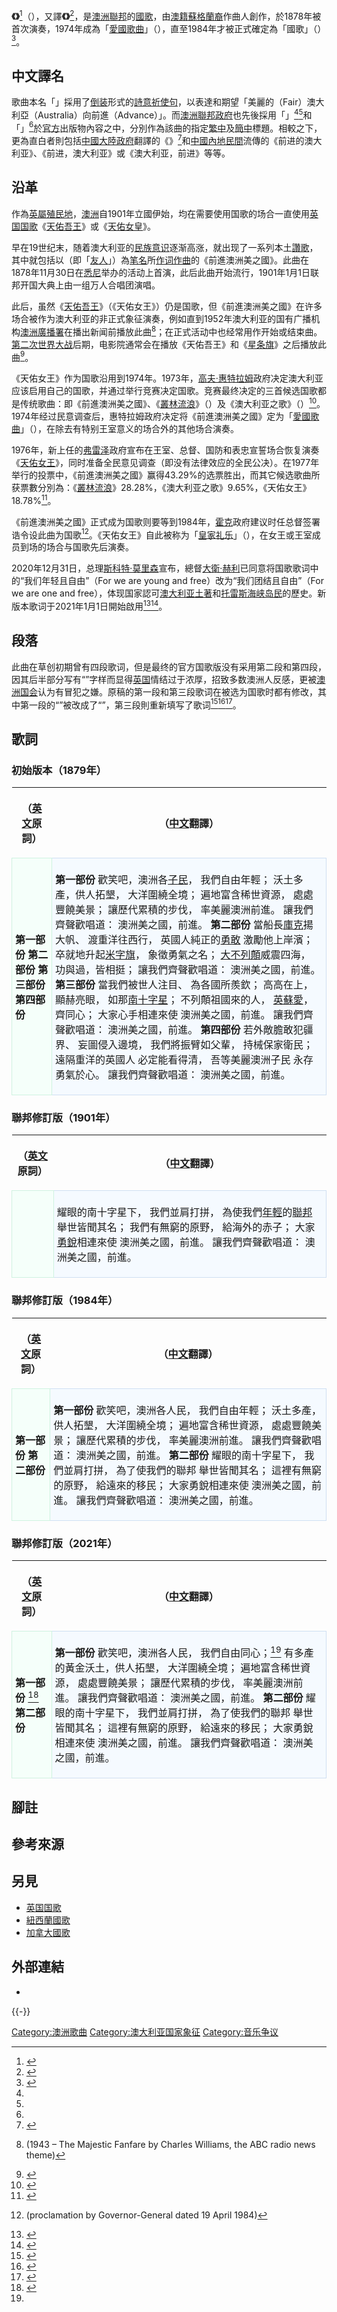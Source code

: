 {{NoteTA <!-- 請不要添加「G1=地名」否則將出現歌名轉換錯誤 -->
|T=zh-cn:前进澳洲美之国; zh-tw:前進澳洲美之國; zh-hk:前進澳洲美之國;
|1=zh-cn:前进澳洲美之国; zh-tw:前進澳洲美之國; zh-hk:前進澳洲美之國;
|2=zh-cn:前进美丽的澳洲; zh-tw:前進美麗的澳洲; zh-hk:前進美麗的澳洲;
|3=zh-cn:天佑女王; zh-tw:天佑女王; zh-hk:天佑女皇;
|4=zh-cn:天佑吾王; zh-tw:天佑吾王; zh-hk:天佑吾皇;
|5=zh-cn:堪培拉; zh-tw:坎貝拉; zh-hk:堪培拉;
|6=zh-cn:悉尼; zh-tw:雪梨; zh-hk:悉尼;
}}
{{Infobox anthem
|title          = Advance Australia Fair
|transcription  =
|chinese_title  = {{lang|zh-hant|前進澳洲美之國}}
|alt_title      = 
|ch_alt_title   = {{lang|zh-hans|前进美丽的澳洲}}
|alt_title_2    = 
|ch_alt_title_2 = {{lang|zh-hans|前进，美丽的澳-{}-大利亚}}
|image          = Advance Australia Fair.png
|image_size     = 
|caption        = 國歌樂譜
|prefix         = 國歌 
|country        = {{AUS}}
|author         = {{link-en|彼得·多茲·麥考米克|Peter Dodds McCormick|}}
|lyrics_date    = 1878年
|composer       = {{link-en|彼得·多茲·麥考米克|Peter Dodds McCormick|}}
|music_date     = 1878年
|adopted        = 1984年
|until          = 
|sound          = U.S. Navy Band, Advance Australia Fair (instrumental).ogg
|sound_title    = 前進澳洲美之國（樂器版）
|sound_description =
}}
'''《{{lang|zh-hant|前進澳洲美之國}}》'''{{noteTag|繁體中文版官方歌名}}<ref name="anthem_ct">{{cite book|url=https://immi.homeaffairs.gov.au/citizenship-subsite/files/our-common-bond-testable-chinese-traditional.pdf|chapter=-{〈澳洲入籍儀式〉}-|title=-{《澳洲公民身分：我們的共同紐帶》}-|publisher=-{澳洲移民和公民事務部國家通訊辦公室}-|page=-{第3頁}-|date=2009年|language=zh-hant|isbn=978-1-92446-96-2|ignore-isbn-error=true|accessdate=2019年7月17日}}</ref>（{{lang-en|Advance Australia Fair}}），又譯'''《{{lang|zh-hans|前进美丽的澳洲}}》'''{{noteTag|簡體中文版官方歌名}}<ref name="anthem_cs">{{cite book|url=https://immi.homeaffairs.gov.au/citizenship-subsite/files/our-common-bond-testable-chinese-simplified.pdf|chapter=-{〈澳洲入籍仪式〉}-|title=-{《澳洲公民身份：我们的共同纽带》}-|publisher=-{澳洲移民和公民事务部国家通讯办公室}-|page=-{第5页}-|date=2009年|language=zh-hans|isbn=978-1-92446-96-2|ignore-isbn-error=true|accessdate=2019年7月17日}}</ref>，是[[澳洲聯邦|澳洲聯邦]]的[[國歌|國歌]]，由[[澳洲國籍|澳籍]][[苏格兰人|蘇格蘭裔]]作曲人{{link-en|彼得·多茲·麥考米克|Peter Dodds McCormick|}}創作，於1878年被首次演奏，1974年成為「[[愛國歌曲|愛國歌曲]]」（{{lang|en|National anthem}}），直至1984年才被正式確定為「國歌」（{{lang|en|National anthem}}）<ref name="anthem_zh">{{cite book|url=http://www.immi.gov.au/living-in-australia/values/book/translation/chinese.pdf|chapter=〈澳大利亞一督：國歌〉|title=《澳大利亞生活》|publisher={{le|澳洲移民及邊境保護局|Department of Immigration and Border Protection|澳洲移民局}}|page=第12頁|date=2007年10月|language=zh-hant|accessdate=2010年6月21日|dead-url=yes|archive-url=https://web.archive.org/web/20101204200407/http://www.immi.gov.au/living-in-australia/values/book/translation/chinese.pdf|archive-date=2010-12-04}}</ref>。

== 中文譯名 ==
歌曲本名「{{lang|en|Advance Australia Fair}}」採用了[[倒装句|倒装]]形式的[[詩歌|詩意]][[祈使句|祈使句]]，以表達和期望「美麗的（Fair）澳大利亞（Australia）向前進（Advance）」。而[[澳洲政府|澳洲聯邦政府]]也先後採用「'''{{lang|zh-hant|前進澳洲美之國}}'''」<ref name="anthem_zh"/><ref name="anthem_ct"/>和「'''{{lang|zh-hans|前进美丽的澳洲}}'''」<ref name="anthem_cs"/>於[[官方|官方]]出版物內容之中，分別作為該曲的指定[[繁體字|繁中]]及[[简化字|簡中]]標題。相較之下，更為直白者則包括[[中國大陸|中國大陸]][[中华人民共和国政府|政府]]翻譯的《'''{{lang|zh-hans|前进，美丽的澳-{}-大利亚}}'''》<ref name="mofcom">{{cite web|url=http://sydney.mofcom.gov.cn/article/ddgk/zwrenkou/201403/20140300524034.shtml|title=澳大利亚概况|publisher=[[中華人民共和國駐外機構列表#大洋洲|中华人民共和国驻悉尼总领事馆]]经济商务室|date=2014年3月20日|language=zh-cn|accessdate=2018年7月30日|archive-date=2022年4月7日|archive-url=https://web.archive.org/web/20220407194140/http://sydney.mofcom.gov.cn/article/ddgk/zwrenkou/201403/20140300524034.shtml}}</ref>和[[中國內地|中國內地]][[民間|民間]]流傳的《前进的澳大利亚》、《前进，澳大利亚》或《澳大利亚，前进》等等。

== 沿革 ==
作為[[英屬|英屬]][[殖民地|殖民地]]，[[澳洲|澳洲]]自1901年立國伊始，均在需要使用国歌的场合一直使用[[英国国歌|英国国歌]]《[[天佑吾王|天佑吾王]]》或《[[天佑女皇|天佑女皇]]》。

早在19世纪末，随着澳大利亚的[[民族意识|民族意识]]逐渐高涨，就出现了一系列本土[[讚歌|讚歌]]，其中就包括{{link-en|彼得·多茲·麥考米克|Peter Dodds McCormick}}以{{lang-la|Amicus}}（即「[[友人|友人]]」）為[[笔名|笔名]]所[[作词|作词]][[作曲|作曲]]的《前進澳洲美之國》。此曲在1878年11月30日在[[悉尼|悉尼]]举办的{{link-en|新南威爾士高地學會|Highland Society of New South Wales|}}活动上首演，此后此曲开始流行，1901年1月1日联邦开国大典上由一组万人合唱团演唱。

此后，虽然《[[天佑吾王|天佑吾王]]》（《天佑女王》）仍是国歌，但《前進澳洲美之國》在许多场合被作为澳大利亚的非正式象征演奏，例如直到1952年澳大利亚的国有广播机构[[澳洲廣播公司|澳洲廣播署]]在播出新闻前播放此曲<ref>{{cite web|url=http://www.screensound.gov.au/services/soa-media/index.html|title=Media Resources – Images and Audio files for Download|publisher=[[澳大利亞國立影片與聲音檔案館|澳大利亞國立影片與聲音檔案館]]|accessdate=2007-11-01|archiveurl=https://web.archive.org/web/20071018045853/http://screensound.gov.au/services/soa-media/index.html|archivedate=2007年10月18日|deadurl=yes}} (1943 – The Majestic Fanfare by Charles Williams, the ABC radio news theme)</ref>；在正式活动中也经常用作开始或结束曲。[[第二次世界大战|第二次世界大战]]后期，电影院通常会在播放《天佑吾王》和《[[星条旗_(美国国歌)|星条旗]]》之后播放此曲<ref>{{Cite web |url=http://trove.nla.gov.au/ndp/del/article/17882691 |title="Song and Two Anthems" ''Sydney Morning Herald'' 30 November 1943 p.4 |accessdate=2014-10-21 |archive-date=2016-02-02 |archive-url=https://web.archive.org/web/20160202220930/http://trove.nla.gov.au/ndp/del/article/17882691 |dead-url=no }}</ref>。


《天佑女王》作为国歌沿用到1974年。1973年，[[高夫·惠特拉姆|高夫·惠特拉姆]]政府决定澳大利亚应该启用自己的国歌，并通过{{link-en|澳洲藝術公會|Australia Council for the Arts|}}举行竞赛决定国歌。竞赛最终决定的三首候选国歌都是传统歌曲：即《前進澳洲美之國》、《[[叢林流浪_(澳大利亞民謠)|叢林流浪]]》（{{lang|en|Waltzing Matilda}}）及《澳大利亚之歌》（{{lang|en|Song of Australia}}）<ref>{{cite web|url=http://www.itsanhonour.gov.au/symbols/anthem.cfm#history|title=Australian National Anthem – History|publisher=Australian Government|date=2007-07-10|accessdate=2007-11-01|archiveurl=https://web.archive.org/web/20071109134834/http://www.itsanhonour.gov.au/symbols/anthem.cfm#history|archivedate=2007年11月9日|deadurl=yes}}</ref>。1974年经过民意调查后，惠特拉姆政府决定将《前進澳洲美之國》定为「[[愛國歌曲|愛國歌曲]]」（{{lang|en|National song}}），在除去有特别王室意义的场合外的其他场合演奏。


1976年，新上任的[[弗雷泽|弗雷泽]]政府宣布在王室、总督、国防和表忠宣誓场合恢复演奏《[[天佑女王|天佑女王]]》，同时准备全民意见调查（即没有法律效应的全民公决）。在1977年举行的投票中，《前進澳洲美之國》赢得43.29%的选票胜出，而其它候选歌曲所获票數分別為：《[[叢林流浪_(澳大利亞民謠)|叢林流浪]]》28.28%，《澳大利亚之歌》9.65%，《天佑女王》18.78%<ref>{{cite web|url=http://www.aph.gov.au/library/elect/referend/pleb.htm|title=Plebiscite results: National Song Poll|publisher=[[澳洲議會|澳洲議會]]|date=2002-06-30|accessdate=2008-02-13|archiveurl=https://web.archive.org/web/20080205110200/http://www.aph.gov.au/library/elect/referend/pleb.htm|archivedate=2008年2月5日|deadurl=yes}}</ref>。

《前進澳洲美之國》正式成为国歌则要等到1984年，[[鮑勃·霍克|霍克]]政府建议时任总督签署诰令设此曲为国歌<ref>{{cite web|url=http://www.aph.gov.au/library/handbook/national_symbols/index.htm|title=Parliamentary Handbook of the Commonwealth of Australia – National Symbols|publisher=[[澳洲議會|澳洲議會]]|date=2005-09-21|accessdate=2007-11-01|archiveurl=https://web.archive.org/web/20070830052800/http://www.aph.gov.au/library/handbook/national_symbols/index.htm|archivedate=2007年8月30日|deadurl=yes}} (proclamation by Governor-General dated 19 April 1984)</ref>。《天佑女王》自此被称为「[[皇家|皇家]][[礼乐|礼乐]]」（{{lang|en|Royal Ritual}}），在女王或王室成员到场的场合与国歌先后演奏。


2020年12月31日，总理[[斯科特·莫里森|斯科特·莫里森]]宣布，總督[[大衛·赫利|大衛·赫利]]已同意将国歌歌词中的“我们年轻且自由”（For we are young and free）改为“我们团结且自由”（For we are one and free），体现国家認可[[澳大利亚土著|澳大利亚土著]]和[[托雷斯海峡岛民|托雷斯海峡岛民]]的歷史。新版本歌词于2021年1月1日開始啟用<ref>{{Cite web |url=https://www.cna.com.tw/news/firstnews/202101010141.aspx |title=澳洲正式修改國歌歌詞 承認原住民歷史 |author=李佩珊 |editor=劉淑琴 |date=2020-12-31 |publisher=[[中央通訊社|中央通訊社]] |location=[[悉尼|雪梨]] |language=zh-tw |accessdate=2021-01-02 |archive-date=2021-01-26 |archive-url=https://web.archive.org/web/20210126044825/https://www.cna.com.tw/news/firstnews/202101010141.aspx }}</ref><ref>{{cite web |url=https://www.sbs.com.au/language/mandarin/zh-hans/autsralia-s-national-anthem-advance-australia-fair-has-officially-been-amended |title=澳大利亚国歌的歌词修改了 |author=曲盛楠 |date=2021-01-01 |publisher=[[特别广播服务公司|特别广播服务公司]]（中文[[普通话|普通话]]） |language=zh-hans |accessdate=2021-01-01 |archive-date=2021-01-01 |archive-url=https://web.archive.org/web/20210101112653/https://www.sbs.com.au/language/mandarin/zh-hans/autsralia-s-national-anthem-advance-australia-fair-has-officially-been-amended }}</ref>。

== 段落 ==
此曲在草创初期曾有四段歌词，但是最终的官方国歌版没有采用第二段和第四段，因其后半部分写有“{{lang|en|Still keep a British soul}}”字样而显得[[英国|英国]]情结过于浓厚，招致多数澳洲人反感，更被[[澳洲国会|澳洲国会]]认为有冒犯之嫌。原稿的第一段和第三段歌词在被选为国歌时都有修改，其中第一段的“{{lang|en|Australia's sons all let us rejoice}}”被改成了“{{lang|en|Australians all let us rejoice}}”，第三段則重新填写了歌词<ref name=anthem>{{cite web|url=http://www.dfat.gov.au/facts/nat_anthem.html|title=The Australian National Anthem|publisher=[[澳大利亚外交贸易部|澳洲外貿部]]|accessdate=2007年11月1日|archiveurl=https://web.archive.org/web/20071023080802/http://www.dfat.gov.au/facts/nat_anthem.html|archivedate=2007年10月23日|dead-url=no}}</ref><ref>{{cite web|url=http://nla.gov.au/nla.mus-an6397822|title=Digital Collections – Advance Australia Fair (1901–1919)|publisher=[[澳洲國立圖書館|澳洲國立圖書館]]|accessdate=2008年5月3日|archive-date=2016年3月3日|archive-url=https://web.archive.org/web/20160303235046/http://nla.gov.au/nla.mus-an6397822|dead-url=no}}</ref><ref>{{cite book|author=[[澳洲議會|澳洲議會]][[澳洲參議院|參議院]]|title=Parliamentary Debates Australia: Senate|year=1977年|page=第436頁|language=en|location=[[堪培拉|坎貝拉]]|publisher=聯邦印刷局}}</ref>。

== 歌詞 ==
=== 初始版本（1879年） ===
{{HideH|原作存檔（1879年）}}
{| align=center cellspacing=5 style="margin: auto"
!（[[英文|英文]]原詞）
!（[[中文|中文]]翻譯）
|--
|style="border:1px solid #CEF2E0; background-color: #F5FFFA; padding:5px"|<poem>
'''第一部份'''
{{lang|en|Australia's sons all let us rejoice}}
{{lang|en|For we are young and free}}
{{lang|en|We've golden soil and wealth for toil}}
{{lang|en|Our home is girt by sea}}
{{lang|en|Our land abounds in Nature's gifts}}
{{lang|en|Of beauty rich and rare}}
{{lang|en|In history's page, let every stage}}
{{lang|en|Advance Australia fair}}
{{lang|en|In joyful strains then let us sing}}
{{lang|en|Advance Australia fair}}
'''第二部份'''
{{lang|en|When gallant Cook from Albion sailed}}
{{lang|en|To trace wide oceans o'er}}
{{lang|en|True British courage bore him on}}
{{lang|en|Til he landed on our shore}}
{{lang|en|Then here he raised Old England's flag}}
{{lang|en|The standard of the brave}}
{{lang|en|"With all her faults we love her still"}}
{{lang|en|"Britannia rules the wave"}}
{{lang|en|In joyful strains then let us sing}}
{{lang|en|Advance Australia fair}}
'''第三部份'''
{{lang|en|While other nations of the globe}}
{{lang|en|Behold us from afar}}
{{lang|en|We'll rise to high renown and shine}}
{{lang|en|Like our glorious southern star}}
{{lang|en|From England soil and Fatherland}}
{{lang|en|Scotia and Erin fair}}
{{lang|en|Let all combine with heart and hand}}
{{lang|en|To advance Australia fair.}}
{{lang|en|In joyful strains then let us sing}}
{{lang|en|Advance Australia fair}}
'''第四部份'''
{{lang|en|Should foreign foe e'er sight our coast}}
{{lang|en|Or dare a foot to land}}
{{lang|en|We'll rouse to arms like sires of yore}}
{{lang|en|To guard our native strand}}
{{lang|en|Britannia then shall surely know}}
{{lang|en|Though oceans roll between}}
{{lang|en|Her sons in fair Australia's land}}
{{lang|en|Still keep their courage green}}
{{lang|en|In joyful strains then let us sing}}
{{lang|en|Advance Australia fair}}</poem>
|style="border:1px solid #CEDFF2; background-color: #F5FAFF; padding:5px"|<poem>
'''第一部份'''
歡笑吧，澳洲各[[兒子|子]][[人民|民]]，
我們自由年輕；
沃土多產，供人拓墾，
大洋圍繞全境； 
遍地富含稀世資源，
處處豐饒美景；
讓歷代累積的步伐，
率美麗澳洲前進。
讓我們齊聲歡唱道：
澳洲美之國，前進。
'''第二部份'''
當船長[[詹姆士·庫克|庫克]]揚大帆、
渡重洋往西行，
英國人純正的[[勇敢|勇敢]]
激勵他上岸濱；
卒就地升起[[米字旗|米字旗]]，
象徵勇氣之名；
[[大不列顛|大不列顛]]威震四海，
功與過，皆相挺；
讓我們齊聲歡唱道：
澳洲美之國，前進。
'''第三部份'''
當我們被世人注目、
為各國所羨欽；
高高在上，顯赫亮眼，
如那[[南十字星|南十字星]]；
不列顛祖國來的人，
[[英格蘭|英]][[蘇格蘭|蘇]][[愛爾蘭|愛]]，齊同心；
大家心手相連來使
澳洲美之國，前進。
讓我們齊聲歡唱道：
澳洲美之國，前進。
'''第四部份'''
若外敵膽敢犯疆界、
妄圖侵入邊境，
我們將振臂如父輩，
持械保家衛民；
遠隔重洋的英國人
必定能看得清，
吾等美麗澳洲子民
永存勇氣於心。
讓我們齊聲歡唱道：
澳洲美之國，前進。 </poem>
|}
{{HideF}}

=== 聯邦修訂版（1901年） ===
{{HideH|聯邦修訂版（1901年）【第三部份歌詞】}}
{| align=center cellspacing=5 style="margin: auto"
!（[[英文|英文]]原詞）
!（[[中文|中文]]翻譯）
|--
|style="border:1px solid #CEF2E0; background-color: #F5FFFA; padding:5px"|<poem>
{{lang|en|Beneath our radiant Southern Cross}}
{{lang|en|We'll toil with hearts and hands}}
{{lang|en|To make our youthful Commonwealth}}
{{lang|en|Renowned of all the lands}}
{{lang|en|For loyal sons beyond the seas}}
{{lang|en|We've boundless plains to share}}
{{lang|en|With courage let us all combine}}
{{lang|en|To Advance Australia Fair}}
{{lang|en|In joyful strains then let us sing}}
{{lang|en|Advance Australia Fair}}</poem>
|style="border:1px solid #CEDFF2; background-color: #F5FAFF; padding:5px"|<poem>
耀眼的南十字星下，
我們並肩打拼，
為使我們[[年輕|年輕]]的[[聯邦|聯邦]]
舉世皆聞其名； 
我們有無窮的原野，
給海外的赤子；
大家[[勇敢|勇銳]]相連來使
澳洲美之國，前進。
讓我們齊聲歡唱道：
澳洲美之國，前進。</poem>
|}
{{HideF}}

=== 聯邦修訂版（1984年） ===
{{HideH|聯邦修訂版（1984年）}}
{| align=center cellspacing=5 style="margin: auto"
!（[[英文|英文]]原詞）
!（[[中文|中文]]翻譯）
|--
|style="border:1px solid #CEF2E0; background-color: #F5FFFA; padding:5px"|<poem>
'''第一部份'''
{{lang|en|Australians all let us rejoice}}
{{lang|en|For we are young and free}}
{{lang|en|We've golden soil and wealth for toil}}
{{lang|en|Our home is girt by sea}}
{{lang|en|Our land abounds in nature's gifts}}
{{lang|en|Of beauty rich and rare}}
{{lang|en|In history's page, let every stage}}
{{lang|en|Advance Australia Fair}}
{{lang|en|In joyful strains then let us sing}}
{{lang|en|Advance Australia Fair}}
'''第二部份'''
{{lang|en|Beneath our radiant Southern Cross}}
{{lang|en|We'll toil with hearts and hands}}
{{lang|en|To make this Commonwealth of ours}}
{{lang|en|Renowned of all the lands}}
{{lang|en|For those who've come across the seas}}
{{lang|en|We've boundless plains to share}}
{{lang|en|With courage let us all combine}}
{{lang|en|To Advance Australia Fair}}
{{lang|en|In joyful strains then let us sing}}
{{lang|en|Advance Australia Fair}}</poem>
|style="border:1px solid #CEDFF2; background-color: #F5FAFF; padding:5px"|<poem>
'''第一部份'''
歡笑吧，澳洲各人民，
我們自由年輕；
沃土多產，供人拓墾，
大洋圍繞全境； 
遍地富含稀世資源，
處處豐饒美景；
讓歷代累積的步伐，
率美麗澳洲前進。
讓我們齊聲歡唱道：
澳洲美之國，前進。
'''第二部份'''
耀眼的南十字星下，
我們並肩打拼，
為了使我們的聯邦
舉世皆聞其名； 
這裡有無窮的原野，
給遠來的移民；
大家勇銳相連來使
澳洲美之國，前進。
讓我們齊聲歡唱道：
澳洲美之國，前進。</poem>
|}
{{HideF}}

=== 聯邦修訂版（2021年） ===
{{HideH|聯邦修訂版（2021年）}}
{| align=center cellspacing=5 style="margin: auto"
!（[[英文|英文]]原詞）
!（[[中文|中文]]翻譯）
|--
|style="border:1px solid #CEF2E0; background-color: #F5FFFA; padding:5px"|<poem>
'''第一部份'''
{{lang|en|Australians all let us rejoice}}
{{lang|en|For we are one and free}}<ref name="2020-amendment">{{URL|https://www.theguardian.com/australia-news/2020/dec/31/we-are-one-and-free-australian-anthem-to-change-in-attempt-to-recognise-indigenous-history|'We are one and free': Australia's national anthem to change in attempt to recognise Indigenous history}}{{en}}</ref>
{{lang|en|We've golden soil and wealth for toil}}
{{lang|en|Our home is girt by sea}}
{{lang|en|Our land abounds in nature's gifts}}
{{lang|en|Of beauty rich and rare}}
{{lang|en|In history's page, let every stage}}
{{lang|en|Advance Australia Fair}}
{{lang|en|In joyful strains then let us sing}}
{{lang|en|Advance Australia Fair}}
'''第二部份'''
{{lang|en|Beneath our radiant Southern Cross}}
{{lang|en|We'll toil with hearts and hands}}
{{lang|en|To make this Commonwealth of ours}}
{{lang|en|Renowned of all the lands}}
{{lang|en|For those who've come across the seas}}
{{lang|en|We've boundless plains to share}}
{{lang|en|With courage let us all combine}}
{{lang|en|To Advance Australia Fair}}
{{lang|en|In joyful strains then let us sing}}
{{lang|en|Advance Australia Fair}}</poem>
|style="border:1px solid #CEDFF2; background-color: #F5FAFF; padding:5px"|<poem>
'''第一部份'''
歡笑吧，澳洲各人民，
我們自由同心；<ref name="2020-amendment"/>
有多產的黃金沃土，供人拓墾，
大洋圍繞全境； 
遍地富含稀世資源，
處處豐饒美景；
讓歷代累積的步伐，
率美麗澳洲前進。
讓我們齊聲歡唱道：
澳洲美之國，前進。
'''第二部份'''
耀眼的南十字星下，
我們並肩打拼，
為了使我們的聯邦
舉世皆聞其名； 
這裡有無窮的原野，
給遠來的移民；
大家勇銳相連來使
澳洲美之國，前進。
讓我們齊聲歡唱道：
澳洲美之國，前進。</poem>
|}
{{HideF}}

== 腳註 ==
{{notefoot}}

== 參考來源 ==
{{Reflist|2}}

== 另見 ==
{{Portal box|澳大利亚|音乐}}
* [[英国国歌|英国国歌]]
* [[紐西蘭國歌|紐西蘭國歌]]
* [[加拿大國歌|加拿大國歌]]

== 外部連結 ==
* {{YouTube|db8e2-YKS_M|link=yes|澳大利亞國歌2021年歌詞修改後新版|h=|m=|s=|language=}}

{{-}}
{{大洋洲各國家和地区国歌}}
{{亞洲各国家和地區国歌}}

[[Category:澳洲歌曲|Category:澳洲歌曲]]
[[Category:澳大利亚国家象征|Category:澳大利亚国家象征]]
[[Category:音乐争议|Category:音乐争议]]